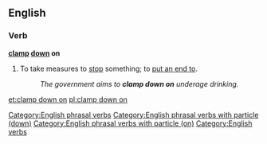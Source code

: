 ==English==

===Verb===
'''[[clamp]] [[down]] on''' {{transitive}}

# {{idiomatic}} To take measures to [[stop]] something; to [[put an end to]].
#: '' The government aims to '''clamp down on''' underage drinking.''

[[Category:English phrasal verbs]]
[[Category:English phrasal verbs with particle (down)]]
[[Category:English phrasal verbs with particle (on)]]
[[Category:English verbs]]

[[et:clamp down on]]
[[pl:clamp down on]]